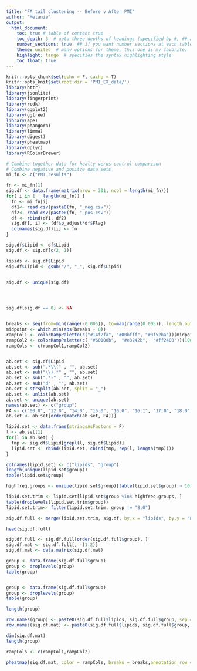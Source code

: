 ```yaml
---
title: "FA tail clustering -- Before v After PMI"
author: "Melanie"
output:
  html_document:
    toc: true # table of content true
    toc_depth: 3  # upto three depths of headings (specified by #, ## and ###)
    number_sections: true  ## if you want number sections at each table header
    theme: united  # many options for theme, this one is my favorite.
    highlight: tango  # specifies the syntax highlighting style
    toc_float: true
---
```




```r
knitr::opts_chunk$set(echo = F, cache = T)
knitr::opts_knit$set(root.dir = 'PMI_EX_data/')
library(httr)
library(jsonlite)
library(fingerprint)
library(rcdk)
library(ggplot2)
library(ggtree)
library(ape)
library(phangorn)
library(limma)
library(digest)
library(pheatmap)
library(dplyr)
library(RColorBrewer)
```


```r
# Combine together data for healty verus control comparison
# Combine negative and positve data sets
mi_fn <- c("PMI_results")

fn <- mi_fn[1]
sig.df <- data.frame(matrix(nrow = 301, ncol = length(mi_fn)))
for( i in 1 : length(mi_fn)) {
  fn <- mi_fn[i]
  df1<- read.csv(paste0(fn, "_neg.csv"))
  df2<- read.csv(paste0(fn, "_pos.csv"))
  df <- rbind(df1, df2)
  sig.df[, i] <- (df$p_adjust*df$Flag) 
  colnames(sig.df)[i] <- fn
}

sig.df$Lipid <- df$Lipid
sig.df <- sig.df[c(2, 1)]

lipids <- sig.df$Lipid
sig.df$Lipid <- gsub("/", "_", sig.df$Lipid)


sig.df <- unique(sig.df)




sig.df[sig.df == 0] <- NA


breaks <- seq(from=min(range(-0.005)), to=max(range(0.005)), length.out=1000)
midpoint <- which.min(abs(breaks - 0))
rampCol1 <- colorRampPalette(c("#14f2fa", "#00bfff", "#0f52ba"))(midpoint)
rampCol2 <- colorRampPalette(c( "#60100b",  "#e3242b",  "#ff2400"))(1000-(midpoint))
rampCols <- c(rampCol1,rampCol2)


ab.set <- sig.df$Lipid
ab.set <- sub(".*\\(" , "", ab.set)
ab.set <- sub("\\).*" , "", ab.set)
ab.set <- sub(".*-" , "", ab.set)
ab.set <- sub("d" , "", ab.set)
ab.set <-strsplit(ab.set, split = "_")
ab.set <- unlist(ab.set)
ab.set <- unique(ab.set)
names(ab.set) <- c("group")
FA <- c("00:0", "12:0", "14:0", "15:0", "16:0", "16:1", "17:0", "18:0", "18:1", "18:2", "18:3", "20:0", "20:1", "20:3", "20:4", "22:0", "22:4", "22:6", "24:1")
ab.set <- ab.set[order(match(ab.set, FA))]

lipid.set <- data.frame(stringsAsFactors = F)
l <- ab.set[1]
for(l in ab.set) {
  tmp <- sig.df$Lipid[grepl(l, sig.df$Lipid)]
  lipid.set <- rbind(lipid.set, cbind(tmp, rep(l, length(tmp))))
}

colnames(lipid.set) <- c("lipids", "group")
length(unique(lipid.set$group))
table(lipid.set$group)

highfreq.groups <- unique(lipid.set$group)[table(lipid.set$group) > 10]

lipid.set.trim <- lipid.set[lipid.set$group %in% highfreq.groups, ]
table(droplevels(lipid.set.trim$group))
lipid.set.trim<- filter(lipid.set.trim, group != "8:0")

sig.df.full <- merge(lipid.set.trim, sig.df, by.x = "lipids", by.y = "Lipid")

head(sig.df.full)

sig.df.full <- sig.df.full[order(sig.df.full$group), ]
sig.df.mat <- sig.df.full[, -(1:2)]
sig.df.mat <- data.matrix(sig.df.mat)

group <- data.frame(sig.df.full$group)
group <- droplevels(group)
table(group)


group <- data.frame(sig.df.full$group)
group <- droplevels(group)
table(group)

length(group)

row.names(group) <- paste0(sig.df.full$lipids, sig.df.full$group, sep = ".")
row.names(sig.df.mat) <- paste0(sig.df.full$lipids, sig.df.full$group, sep = ".")

dim(sig.df.mat)
length(group)
```

```r
rampCols <- c(rampCol1,rampCol2)
```


```r
pheatmap(sig.df.mat, color = rampCols, breaks = breaks,annotation_row = group, cellwidth = 50, cellheight = 10, treeheight_row = 100, treeheight_col = 100,  cluster_row = F, cluster_col = F, fontsize = 10, legend = T, filename = "PMI_Lipidomics_All Lipids_FA_pval.png")
```

